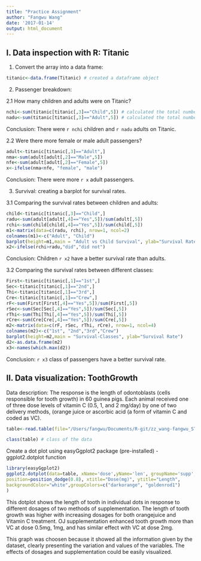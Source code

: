 ```yaml
---
title: "Practice Assignment"
author: "Fangwu Wang"
date: '2017-01-14'
output: html_document
---
```


## I. Data inspection with R: Titanic

1. Convert the array into a data frame:

```r
titanic<-data.frame(Titanic) # created a dataframe object 
```

2. Passenger breakdown: 

2.1 How many children and adults were on Titanic?

```r
nchi<-sum(titanic[titanic[,3]=="Child",5]) # calculated the total number of children 
nadu<-sum(titanic[titanic[,3]=="Adult",5]) # calculated the total number of adults
```

Conclusion: There were `r nchi` children and `r nadu` adults on Titanic.


2.2 Were there more female or male adult passengers?

```r
adult<-titanic[titanic[,3]=="Adult",]
nma<-sum(adult[adult[,2]=="Male",5])
nfe<-sum(adult[adult[,2]=="Female",5])
x<-ifelse(nma<nfe, "female", "male")
```

Conclusion: There were more `r x` adult passengers.


3. Survival: creating a barplot for survival rates.

3.1 Comparing the survival rates between children and adults:

```r
child<-titanic[titanic[,3]=="Child",]
radu<-sum(adult[adult[,4]=="Yes",5])/sum(adult[,5])
rchi<-sum(child[child[,4]=="Yes",5])/sum(child[,5])
m1<-matrix(data=c(radu, rchi), nrow=1, ncol=2)
colnames(m1)<-c("Adult", "Child")
barplot(height=m1,main = "Adult vs Child Survival", ylab="Survival Rate")
x2<-ifelse(rchi>radu,"did","did not")
```

Conclusion: Children `r x2` have a better survival rate than adults.


3.2 Comparing the survival rates between different classes:

```r
First<-titanic[titanic[,1]=="1st",]
Sec<-titanic[titanic[,1]=="2nd",]
Thi<-titanic[titanic[,1]=="3rd",]
Cre<-titanic[titanic[,1]=="Crew",]
rF<-sum(First[First[,4]=="Yes",5])/sum(First[,5])
rSec<-sum(Sec[Sec[,4]=="Yes",5])/sum(Sec[,5])
rThi<-sum(Thi[Thi[,4]=="Yes",5])/sum(Thi[,5])
rCre<-sum(Cre[Cre[,4]=="Yes",5])/sum(Cre[,5])
m2<-matrix(data=c(rF, rSec, rThi, rCre), nrow=1, ncol=4)
colnames(m2)<-c("1st", "2nd","3rd","Crew")
barplot(height=m2,main = "Survival-Classes", ylab="Survival Rate")
d2<-as.data.frame(m2)
x3<-names(which.max(d2))
```

Conclusion: `r x3` class of passengers have a better survival rate.




## II. Data visualization: ToothGrowth

Data description: The response is the length of odontoblasts (cells responsible for tooth growth) in 60 guinea pigs. Each animal received one of three dose levels of vitamin C (0.5, 1, and 2 mg/day) by one of two delivery methods, (orange juice or ascorbic acid (a form of vitamin C and coded as VC).

```r
table<-read.table(file="/Users/fangwu/Documents/R-git/zz_wang-fangwu_STAT540_2017/Practice Assignment/guinea_pigs_tooth_growth.txt", header = T) # read the data

class(table) # class of the data
```


Create a dot plot using easyGgplot2 package (pre-installed) - ggplot2.dotplot function

```r
library(easyGgplot2)
ggplot2.dotplot(data=table, xName='dose',yName='len', groupName='supp',
position=position_dodge(0.8), xtitle="Dose(mg)", ytitle="Length", 
backgroundColor="white",groupColors=c("darkorange", "goldenrod1")
) 
```

This dotplot shows the length of tooth in individual dots in response to different dosages of two methods of supplementation. The length of tooth growth
was higher with increasing dosages for both orangejuice and Vitamin C treatment. OJ supplementation enhanced tooth growth more than VC at dose 0.5mg, 1mg, and has similar effect with VC at dose 2mg.

This graph was choosen because it showed all the information given by the dataset, clearly presenting the variation and values of the variables. The effects of dosages and supplementation could be easily visualized.












